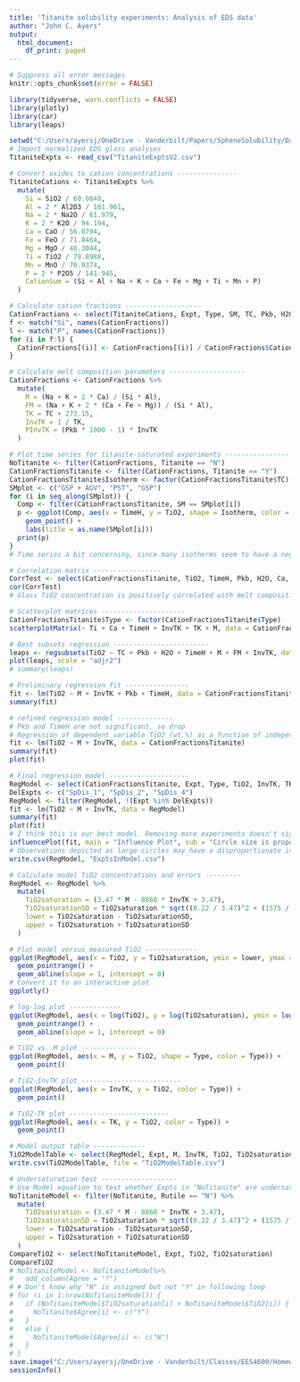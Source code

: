 ```yaml
---
title: 'Titanite solubility experiments: Analysis of EDS data'
author: "John C. Ayers"
output:
  html_document:
    df_print: paged
---
```

```r
# Suppress all error messages
knitr::opts_chunk$set(error = FALSE)
```


```r
library(tidyverse, warn.conflicts = FALSE)
library(plotly)
library(car)
library(leaps)
```

```r
setwd("C:/Users/ayersj/OneDrive - Vanderbilt/Papers/SpheneSolubility/DataAnalysis/TitaniteExpts")
# Import normalized EDS glass analyses
TitaniteExpts <- read_csv("TitaniteExptsV2.csv")
```


```r
# Convert oxides to cation concentrations ---------------
TitaniteCations <- TitaniteExpts %>%
  mutate(
    Si = SiO2 / 60.0848,
    Al = 2 * Al2O3 / 101.961,
    Na = 2 * Na2O / 61.979,
    K = 2 * K2O / 94.194,
    Ca = CaO / 56.0794,
    Fe = FeO / 71.8464,
    Mg = MgO / 40.3044,
    Ti = TiO2 / 79.8988,
    Mn = MnO / 70.9374,
    P = 2 * P2O5 / 141.945,
    CationSum = (Si + Al + Na + K + Ca + Fe + Mg + Ti + Mn + P)
  )
```

```r
# Calculate cation fractions -------------------
CationFractions <- select(TitaniteCations, Expt, Type, SM, TC, Pkb, H2O, TimeH, Titanite, Rutile, TiO2, Si:CationSum)
f <- match("Si", names(CationFractions))
l <- match("P", names(CationFractions))
for (i in f:l) {
  CationFractions[(i)] <- CationFractions[(i)] / CationFractions$CationSum
}
```


```r
# Calculate melt composition parameters -------------------
CationFractions <- CationFractions %>%
  mutate(
    M = (Na + K + 2 * Ca) / (Si * Al),
    FM = (Na + K + 2 * (Ca + Fe + Mg)) / (Si * Al),
    TK = TC + 273.15,
    InvTK = 1 / TK,
    PInvTK = (Pkb * 1000 - 1) * InvTK
  )
```


```r
# Plot time series for titanite-saturated experiments ----------------
NoTitanite <- filter(CationFractions, Titanite == "N")
CationFractionsTitanite <- filter(CationFractions, Titanite == "Y")
CationFractionsTitanite$Isotherm <- factor(CationFractionsTitanite$TC)
SMplot <- c("GSP + AGV", "PST", "GSP")
for (i in seq_along(SMplot)) {
  Comp <- filter(CationFractionsTitanite, SM == SMplot[i])
  p <- ggplot(Comp, aes(x = TimeH, y = TiO2, shape = Isotherm, color = Isotherm)) +
    geom_point() +
    labs(title = as.name(SMplot[i]))
  print(p)
}
# Time series a bit concerning, since many isotherms seem to have a negative slope, suggesting that titanite crystallization is kinetically inhibited.
```

```r
# Correlation matrix -----------------
CorrTest <- select(CationFractionsTitanite, TiO2, TimeH, Pkb, H2O, Ca, M:PInvTK)
cor(CorrTest)
# Glass TiO2 concentration is positively correlated with melt composition parameter M and TK and negatively correlated with time and InvTK.
```

```r
# Scatterplot matrices ---------------------
CationFractionsTitanite$Type <- factor(CationFractionsTitanite$Type)
scatterplotMatrix(~ Ti + Ca + TimeH + InvTK + TK + M, data = CationFractionsTitanite, smooth = FALSE)
```


```r
# Best subsets regression ------------------------
leaps <- regsubsets(TiO2 ~ TC + Pkb + H2O + TimeH + M + FM + InvTK, data = CationFractionsTitanite, nbest = 2)
plot(leaps, scale = "adjr2")
# summary(leaps)
```


```r
# Preliminary regression fit ----------------
fit <- lm(TiO2 ~ M + InvTK + Pkb + TimeH, data = CationFractionsTitanite)
summary(fit)
```

```r
# refined regression model --------------
# Pkb and TimeH are not significant, so drop
# Regression of dependent variable TiO2 (wt.%) as a function of independent variables M and invTK
fit <- lm(TiO2 ~ M + InvTK, data = CationFractionsTitanite)
summary(fit)
plot(fit)
```


```r
# Final regression model --------------------
RegModel <- select(CationFractionsTitanite, Expt, Type, TiO2, InvTK, TK, M)
DelExpts <- c("SpDis_1", "SpDis_2", "SpDis_4")
RegModel <- filter(RegModel, !(Expt %in% DelExpts))
fit <- lm(TiO2 ~ M + InvTK, data = RegModel)
summary(fit)
plot(fit)
# I think this is our best model. Removing more experiments doesn't significantly improve fit.
influencePlot(fit, main = "Influence Plot", sub = "Circle size is proportional to Cook's distance")
# Observations depicted as large circles may have a disproportionate influence on the parameter estimates of the model. Points with Hat values above 0.2 have high leverage.
write.csv(RegModel, "ExptsInModel.csv")
```

```r
# Calculate model TiO2 concentrations and errors ---------
RegModel <- RegModel %>%
  mutate(
    TiO2saturation = (3.47 * M - 8868 * InvTK + 3.47),
    TiO2saturationSD = TiO2saturation * sqrt((0.22 / 3.47)^2 + (1575 / 8868)^2),
    lower = TiO2saturation - TiO2saturationSD,
    upper = TiO2saturation + TiO2saturationSD
  )
```

```r
# Plot model versus measured TiO2 -------------
ggplot(RegModel, aes(x = TiO2, y = TiO2saturation, ymin = lower, ymax = upper, shape = Type, color = Type)) +
  geom_pointrange() +
  geom_abline(slope = 1, intercept = 0)
# Convert it to an interactive plot
ggplotly()
```

```r
# log-log plot -------------
ggplot(RegModel, aes(x = log(TiO2), y = log(TiO2saturation), ymin = log(lower), ymax = log(upper), shape = Type, color = Type)) +
  geom_pointrange() +
  geom_abline(slope = 1, intercept = 0)
```


```r
# TiO2 vs. M plot ---------------
ggplot(RegModel, aes(x = M, y = TiO2, shape = Type, color = Type)) +
  geom_point()
```

```r
# TiO2-InvTK plot -------------------------
ggplot(RegModel, aes(x = InvTK, y = TiO2, color = Type)) +
  geom_point()
```

```r
# TiO2-TK plot -------------------------
ggplot(RegModel, aes(x = TK, y = TiO2, color = Type)) +
  geom_point()
```


```r
# Model output table -------------
TiO2ModelTable <- select(RegModel, Expt, M, InvTK, TiO2, TiO2saturation, TiO2saturationSD)
write.csv(TiO2ModelTable, file = "TiO2ModelTable.csv")
```

```r
# Undersaturation test -------------------
# Use Model equation to test whether Expts in "NoTitanite" are undersaturated
NoTitaniteModel <- filter(NoTitanite, Rutile == "N") %>%
  mutate(
    TiO2saturation = (3.47 * M - 8868 * InvTK + 3.47),
    TiO2saturationSD = TiO2saturation * sqrt((0.22 / 3.47)^2 + (1575 / 8868)^2),
    lower = TiO2saturation - TiO2saturationSD,
    upper = TiO2saturation + TiO2saturationSD
  )
CompareTiO2 <- select(NoTitaniteModel, Expt, TiO2, TiO2saturation)
CompareTiO2
# NoTitaniteModel <- NoTitaniteModel%>%
#   add_column(Agree = "?")
# # Don't know why "N" is assigned but not "Y" in following loop
# for (i in 1:nrow(NoTitaniteModel)) {
#   if (NoTitaniteModel$TiO2saturation[i] > NoTitaniteModel$TiO2[i]) {
#     NoTitanite$Agree[i] <- c("Y")
#   }
#   else {
#     NoTitaniteModel$Agree[i] <- c("N")
#   }
# }
save.image("C:/Users/ayersj/OneDrive - Vanderbilt/Classes/EES4600/Homeworks/2020/HW2/TitaniteExptsM.RData")
sessionInfo()
```
